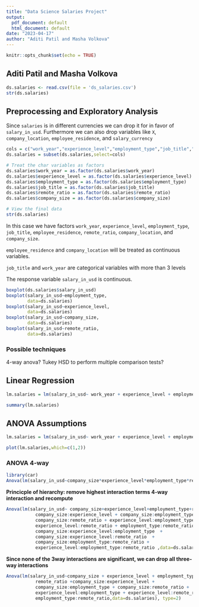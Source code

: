```yaml
---
title: "Data Science Salaries Project"
output:
  pdf_document: default
  html_document: default
date: "2023-04-17"
author: "Aditi Patil and Masha Volkova"
---
```


```r
knitr::opts_chunk$set(echo = TRUE)
```

## Aditi Patil and Masha Volkova 

```r
ds.salaries <- read.csv(file = 'ds_salaries.csv')
str(ds.salaries)
```

## Preprocessing and Exploratory Analysis
Since `salaries` is in different currencies we can drop it for in favor of `salary_in_usd`. Furthermore we can also drop variables like `X`, `company_location`, `employee_residence`, and `salary_currency`
```r
cols = c("work_year","experience_level","employment_type","job_title","salary_in_usd","employee_residence", "remote_ratio", "company_location", "company_size")
ds.salaries = subset(ds.salaries,select=cols)

# Treat the char variables as factors
ds.salaries$work_year = as.factor(ds.salaries$work_year)
ds.salaries$experience_level = as.factor(ds.salaries$experience_level)
ds.salaries$employment_type = as.factor(ds.salaries$employment_type)
ds.salaries$job_title = as.factor(ds.salaries$job_title)
ds.salaries$remote_ratio = as.factor(ds.salaries$remote_ratio)
ds.salaries$company_size = as.factor(ds.salaries$company_size)

# View the final data
str(ds.salaries)
```

In this case we have factors `work_year`, `experience_level`, `employment_type`, `job_title`, `employee_residence`, `remote_ratio`, `company_location`, and `company_size`.

`employee_residence` and `company_location` will be treated as continuous variables.

`job_title` and `work_year` are categorical variables with more than 3 levels

The response variable `salary_in_usd` is continuous.

```r
boxplot(ds.salaries$salary_in_usd)
boxplot(salary_in_usd~employment_type,
        data=ds.salaries)
boxplot(salary_in_usd~experience_level,
        data=ds.salaries)
boxplot(salary_in_usd~company_size,
        data=ds.salaries)
boxplot(salary_in_usd~remote_ratio,
        data=ds.salaries)
```

### Possible techniques
4-way anova?
Tukey HSD to perform multiple comparison tests?

## Linear Regression
```r
lm.salaries = lm(salary_in_usd~ work_year + experience_level + employment_type + job_title + employee_residence + remote_ratio + company_location + company_size, data = ds.salaries)

summary(lm.salaries)
```

## ANOVA Assumptions
```r
lm.salaries = lm(salary_in_usd~ work_year + experience_level + employment_type + job_title + employee_residence + remote_ratio + company_location + company_size, data = ds.salaries)

plot(lm.salaries,which=c(1,2))

```

### ANOVA 4-way
```r
library(car)
Anova(lm(salary_in_usd~company_size*experience_level*employment_type*remote_ratio,data=ds.salaries), type=2)
```

**Princicple of hierarchy: remove highest interaction terms 4-way interaction and recompute**


```r
Anova(lm(salary_in_usd~ company_size+experience_level+employment_type+remote_ratio +
           company_size:experience_level + company_size:employment_type + 
           company_size:remote_ratio + experience_level:employment_type + 
           experience_level:remote_ratio + employment_type:remote_ratio +
           company_size:experience_level:employment_type  + 
           company_size:experience_level:remote_ratio  + 
           company_size:employment_type:remote_ratio + 
           experience_level:employment_type:remote_ratio ,data=ds.salaries), type=2)
```

**Since none of the 3way interactions are significant, we can drop all three-way interactions**


```r
Anova(lm(salary_in_usd~company_size + experience_level + employment_type+
           remote_ratio +company_size:experience_level + 
           company_size:employment_type + company_size:remote_ratio +
           experience_level:employment_type + experience_level:remote_ratio + 
           employment_type:remote_ratio,data=ds.salaries), type=2)
```


